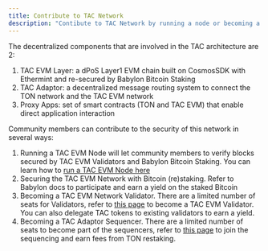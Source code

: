 ```yaml
---
title: Contribute to TAC Network
description: "Contibute to TAC Network by running a node or becoming a Validator"
---
```


The decentralized components that are involved in the TAC architecture are 2:

1. TAC EVM Layer: a dPoS Layer1 EVM chain built on CosmosSDK with Ethermint and re-secured by Babylon Bitcoin Staking
2. TAC Adaptor: a decentralized message routing system to connect the TON network and the TAC EVM network
3. Proxy Apps: set of smart contracts (TON and TAC EVM) that enable direct application interaction

Community members can contribute to the security of this network in several ways:

1. Running a TAC EVM Node will let community members to verify blocks secured by TAC EVM Validators and Babylon Bitcoin Staking. You can learn how to [run a TAC EVM Node here](node-runner)
2. Securing the TAC EVM Network with Bitcoin (re)staking. Refer to Babylon docs to participate and earn a yield on the staked Bitcoin
3. Becoming a TAC EVM Network Validator. There are a limited number of seats for Validators, refer to [this page](validator-1) to become a TAC EVM Validator. You can also delegate TAC tokens to existing validators to earn a yield.
4. Becoming a TAC Adaptor Sequencer. There are a limited number of seats to become part of the sequencers, refer to [this page](validator-2) to join the sequencing and earn fees from TON restaking.
